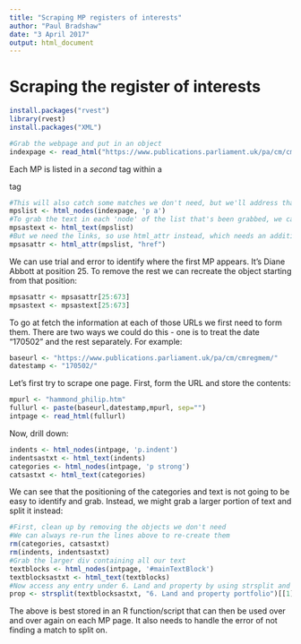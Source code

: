 ```yaml
---
title: "Scraping MP registers of interests"
author: "Paul Bradshaw"
date: "3 April 2017"
output: html_document
---
```


# Scraping the register of interests

```r
install.packages("rvest")
library(rvest)
install.packages("XML")
```

```r
#Grab the webpage and put in an object
indexpage <- read_html("https://www.publications.parliament.uk/pa/cm/cmregmem/170502/contents.htm")
```

Each MP is listed in a *second* <a> tag within a <p> tag

```r
#This will also catch some matches we don't need, but we'll address that later
mpslist <- html_nodes(indexpage, 'p a')
#To grab the text in each 'node' of the list that's been grabbed, we can use the html_text function
mpsastext <- html_text(mpslist)
#But we need the links, so use html_attr instead, which needs an additional argument specifying which attribute we want to grab:
mpsasattr <- html_attr(mpslist, "href")
```

We can use trial and error to identify where the first MP appears. It's Diane Abbott at position 25. To remove the rest we can recreate the object starting from that position:

```r
mpsasattr <- mpsasattr[25:673]
mpsastext <- mpsastext[25:673]
```

To go at fetch the information at each of those URLs we first need to form them. There are two ways we could do this - one is to treat the date "170502" and the rest separately. For example:

```r
baseurl <- "https://www.publications.parliament.uk/pa/cm/cmregmem/"
datestamp <- "170502/"
```

Let's first try to scrape one page. First, form the URL and store the contents:

```r
mpurl <- "hammond_philip.htm"
fullurl <- paste(baseurl,datestamp,mpurl, sep="")
intpage <- read_html(fullurl)
```

Now, drill down:

```r
indents <- html_nodes(intpage, 'p.indent')
indentsastxt <- html_text(indents)
categories <- html_nodes(intpage, 'p strong')
catsastxt <- html_text(categories)
```

We can see that the positioning of the categories and text is not going to be easy to identify and grab. Instead, we might grab a larger portion of text and split it instead:

```r
#First, clean up by removing the objects we don't need
#We can always re-run the lines above to re-create them
rm(categories, catsastxt)
rm(indents, indentsastxt)
#Grab the larger div containing all our text
textblocks <- html_nodes(intpage, '#mainTextBlock')
textblocksastxt <- html_text(textblocks)
#Now access any entry under 6. Land and property by using strsplit and an index:
prop <- strsplit(textblocksastxt, "6. Land and property portfolio")[[1]][2]
```

The above is best stored in an R function/script that can then be used over and over again on each MP page. It also needs to handle the error of not finding a match to split on.
